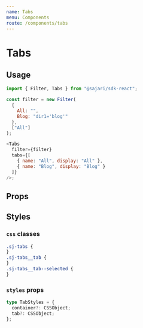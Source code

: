 ```yaml
---
name: Tabs
menu: Components
route: /components/tabs
---
```



# Tabs

## Usage

<ExampleContainer>
  <Tabs
    filter={categoryFilter()}
    tabs={[
      { name: "All", display: "All" },
      { name: "Blog", display: "Blog" }
    ]}
  />
</ExampleContainer>

```javascript
import { Filter, Tabs } from "@sajari/sdk-react";

const filter = new Filter(
  {
    All: "",
    Blog: "dir1='blog'"
  },
  ["All"]
);

<Tabs
  filter={filter}
  tabs={[
    { name: "All", display: "All" },
    { name: "Blog", display: "Blog" }
  ]}
/>;
```

## Props

<PropsTable of={Tabs} />

## Styles

### `css` classes

```css
.sj-tabs {
}
.sj-tabs__tab {
}
.sj-tabs__tab--selected {
}
```

### `styles` props

```typescript
type TabStyles = {
  container?: CSSObject;
  tab?: CSSObject;
};
```
